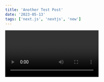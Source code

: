 ```yaml
---
title: 'Another Test Post'
date: '2023-05-13'
tags: ['next.js', 'nextjs', 'new']
---
```


<Video id='6h649f2fB9Q' />

We recommend using **Static Generation** (with and without data) whenever
possible because your page can be built once and served by CDN, which makes it
much faster than having a server render the page on every request.

```ts
const sum = (num1: number, num2: number): number => {
	return num1 + num2
}

console.log(sum(4, 8)) //12
```

You can use Static Generation for many types of pages, including:

-   Marketing pages
-   Blog posts
-   E-commerce product listings
-   Help and documentation

You should ask yourself: "Can I render this page **ahead** of a user's request?"
If the answer is yes, then you should choose Static Generation.

<CustomImage
	src='https://raw.githubusercontent.com/eveaebi/blog-posts/blob/master/Images/'
	alt='Warning: Next Level Ahead'
/>

On the other hand, Static Generation is **not** a good idea if you cannot
pre-render a page ahead of a user's request. Maybe your page shows frequently
updated data, and the page content changes on every request.

In that case, you can use **Server-side Rendering**. It will be slower, but the
pre-rendered page will be up-to-date. Or you can skip pre-rendering and use
client-side JavaScript to populate data.

